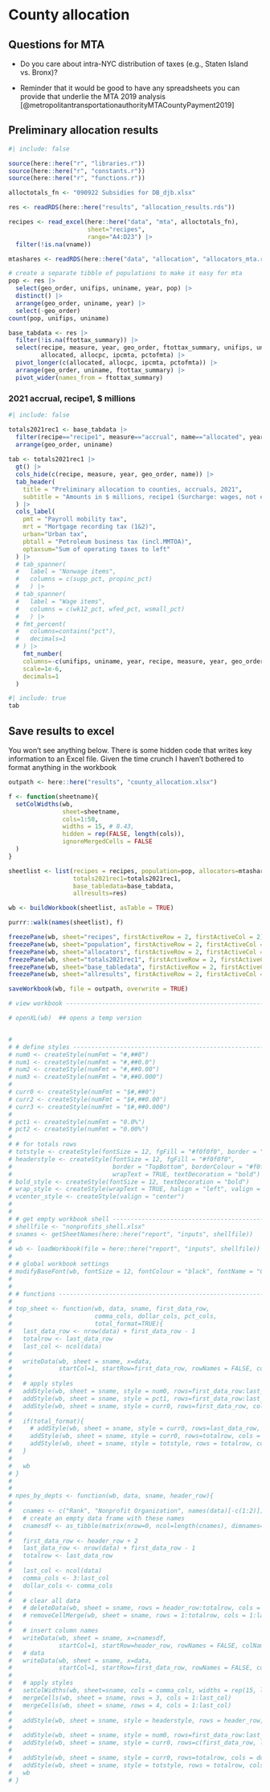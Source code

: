 # County allocation


## Questions for MTA

-   Do you care about intra-NYC distribution of taxes (e.g., Staten Island vs. Bronx)?

-   Reminder that it would be good to have any spreadsheets you can provide that underlie the MTA 2019 analysis [@metropolitantransportationauthorityMTACountyPayment2019]

## Preliminary allocation results

```r
#| include: false

source(here::here("r", "libraries.r"))
source(here::here("r", "constants.r"))
source(here::here("r", "functions.r"))

alloctotals_fn <- "090922 Subsidies for DB_djb.xlsx"

res <- readRDS(here::here("results", "allocation_results.rds"))

recipes <- read_excel(here::here("data", "mta", alloctotals_fn),
                      sheet="recipes",
                      range="A4:D23") |> 
  filter(!is.na(vname))

mtashares <- readRDS(here::here("data", "allocation", "allocators_mta.rds"))

# create a separate tibble of populations to make it easy for mta
pop <- res |> 
  select(geo_order, unifips, uniname, year, pop) |> 
  distinct() |> 
  arrange(geo_order, uniname, year) |> 
  select(-geo_order)
count(pop, unifips, uniname)

base_tabdata <- res |> 
  filter(!is.na(ftottax_summary)) |> 
  select(recipe, measure, year, geo_order, ftottax_summary, unifips, uniname,
         allocated, allocpc, ipcmta, pctofmta) |> 
  pivot_longer(c(allocated, allocpc, ipcmta, pctofmta)) |> 
  arrange(geo_order, uniname, ftottax_summary) |> 
  pivot_wider(names_from = ftottax_summary)


```

### 2021 accrual, recipe1,  \$ millions


```r
#| include: false

totals2021rec1 <- base_tabdata |> 
  filter(recipe=="recipe1", measure=="accrual", name=="allocated", year==2021) |> 
  arrange(geo_order, uniname)
  
tab <- totals2021rec1 |>   
  gt() |> 
  cols_hide(c(recipe, measure, year, geo_order, name)) |> 
  tab_header(
    title = "Preliminary allocation to counties, accruals, 2021",
    subtitle = "Amounts in $ millions, recipe1 (Surcharge: wages, not employment, by industry)"
  ) |> 
  cols_label(
    pmt = "Payroll mobility tax",
    mrt = "Mortgage recording tax (1&2)",
    urban="Urban tax",
    pbtall = "Petroleum business tax (incl.MMTOA)",
    optaxsum="Sum of operating taxes to left"
  ) |> 
  # tab_spanner(
  #   label = "Nonwage items",
  #   columns = c(supp_pct, propinc_pct)
  #   ) |> 
  # tab_spanner(
  #   label = "Wage items",
  #   columns = c(wk12_pct, wfed_pct, wsmall_pct)
  #   ) |> 
  # fmt_percent(
  #   columns=contains("pct"),
  #   decimals=1
  # ) |>
    fmt_number(
    columns=-c(unifips, uniname, year, recipe, measure, year, geo_order, name),
    scale=1e-6,
    decimals=1
  )

```

```r
#| include: true
tab
```



<!-- ### 2021 \$ per capita -->

<!-- ```{r} -->
<!-- #| include: false -->
<!-- tabdata <- res |>  -->
<!--   filter(rectype!="nyc") |>  -->
<!--   filter(year==2021, measure=="accrual") |>  -->
<!--   select(year, vname, unifips, uniname, allocpc) |>  -->
<!--   pivot_wider(names_from = vname, values_from = allocpc) |>  -->
<!--   mutate(mrt=mrt1 + mrt2) |>  -->
<!--   mutate(order=case_when(uniname=="MCTD" ~ 100, -->
<!--                          uniname=="New York City" ~ 99, -->
<!--                          uniname=="Suburban" ~ 98, -->
<!--                          TRUE ~ 1)) |>  -->
<!--   arrange(order, uniname) |>  -->
<!--   select(unifips, uniname, year, pmt, pbt, mrt, urban, mansion, -->
<!--          contains("mmtoa"), contains("mtaaid"), sutinternet) -->

<!-- tab <- tabdata |>  -->
<!--   gt() |>  -->
<!--   tab_header( -->
<!--     title = "Preliminary allocation to counties", -->
<!--     subtitle = "Per capita amounts" -->
<!--   ) |>  -->
<!--   cols_label( -->
<!--     pmt = "Payroll mobility tax", -->
<!--     pbt = "Petroleum business tax", -->
<!--     mrt = "Mortgage recording tax", -->
<!--     urban = "Urban tax" -->
<!--   ) |>  -->
<!--   # tab_spanner( -->
<!--   #   label = "Nonwage items", -->
<!--   #   columns = c(supp_pct, propinc_pct) -->
<!--   #   ) |>  -->
<!--   # tab_spanner( -->
<!--   #   label = "Wage items", -->
<!--   #   columns = c(wk12_pct, wfed_pct, wsmall_pct) -->
<!--   #   ) |>  -->
<!--   # fmt_percent( -->
<!--   #   columns=contains("pct"), -->
<!--   #   decimals=1 -->
<!--   # ) |> -->
<!--     fmt_number( -->
<!--     columns=-c(unifips, uniname, year), -->
<!--     scale=1, -->
<!--     decimals=1 -->
<!--   ) -->

<!-- ``` -->


<!-- ```{r} -->
<!-- #| include: true -->
<!-- tab -->
<!-- ``` -->


<!-- ### 2021 per capita indexed to overall MTA per-capita amount -->


<!-- ```{r} -->
<!-- #| include: false -->
<!-- tabdata <- res |>  -->
<!--   filter(rectype!="nyc") |>  -->
<!--   filter(year==2021, measure=="accrual") |>  -->
<!--   select(year, vname, unifips, uniname, ipcmta) |>  -->
<!--   pivot_wider(names_from = vname, values_from = ipcmta) |>  -->
<!--   mutate(mrt=mrt1 + mrt2) |>  -->
<!--   mutate(order=case_when(uniname=="MCTD" ~ 100, -->
<!--                          uniname=="New York City" ~ 99, -->
<!--                          uniname=="Suburban" ~ 98, -->
<!--                          TRUE ~ 1)) |>  -->
<!--   arrange(order, uniname) |>  -->
<!--   select(unifips, uniname, year, pmt, pbt, mrt, urban, mansion, -->
<!--          contains("mmtoa"), contains("mtaaid"), sutinternet) -->

<!-- tab <- tabdata |>  -->
<!--   gt() |>  -->
<!--   tab_header( -->
<!--     title = "Preliminary allocation to counties", -->
<!--     subtitle = "Indexed per capita amounts" -->
<!--   ) |>  -->
<!--   cols_label( -->
<!--     pmt = "Payroll mobility tax", -->
<!--     pbt = "Petroleum business tax", -->
<!--     mrt = "Mortgage recording tax", -->
<!--     urban = "Urban tax" -->
<!--   ) |>  -->
<!--   # tab_spanner( -->
<!--   #   label = "Nonwage items", -->
<!--   #   columns = c(supp_pct, propinc_pct) -->
<!--   #   ) |>  -->
<!--   # tab_spanner( -->
<!--   #   label = "Wage items", -->
<!--   #   columns = c(wk12_pct, wfed_pct, wsmall_pct) -->
<!--   #   ) |>  -->
<!--   # fmt_percent( -->
<!--   #   columns=contains("pct"), -->
<!--   #   decimals=1 -->
<!--   # ) |> -->
<!--     fmt_number( -->
<!--     columns=-c(unifips, uniname, year), -->
<!--     scale=1, -->
<!--     decimals=3 -->
<!--   ) -->

<!-- ``` -->


<!-- ```{r} -->
<!-- #| include: true -->
<!-- tab -->
<!-- ``` -->



<!-- ### 2021 amounts as % of MTA total -->

<!-- ```{r} -->
<!-- #| include: false -->
<!-- tabdata <- res |>  -->
<!--   filter(rectype!="nyc") |>  -->
<!--   filter(year==2021, measure=="accrual") |>  -->
<!--   select(year, vname, unifips, uniname, allocated) |>  -->
<!--   pivot_wider(names_from = vname, values_from = allocated) |>  -->
<!--   mutate(mrt=mrt1 + mrt2) |>  -->
<!--   select(unifips, uniname, year, pmt, pbt, mrt, urban, mansion, -->
<!--          contains("mmtoa"), contains("mtaaid"), sutinternet) |>  -->
<!--   mutate(order=case_when(uniname=="MCTD" ~ 100, -->
<!--                          uniname=="New York City" ~ 99, -->
<!--                          uniname=="Suburban" ~ 98, -->
<!--                          TRUE ~ 1)) |>  -->
<!--   arrange(order, uniname) |>  -->
<!--   mutate(sum = rowSums(across(-c(unifips, uniname, year))), -->
<!--          across(-c(unifips, uniname, year), ~ .x / .x[uniname=="MCTD"])) |>  -->
<!--   select(-order) -->

<!-- tab <- tabdata |>  -->
<!--   gt() |>  -->
<!--   tab_header( -->
<!--     title = "Preliminary allocation to counties", -->
<!--     subtitle = "Amounts in $ millions" -->
<!--   ) |>  -->
<!--   cols_label( -->
<!--     pmt = "Payroll mobility tax", -->
<!--     pbt = "Petroleum business tax", -->
<!--     mrt = "Mortgage recording tax", -->
<!--     urban = "Urban tax" -->
<!--   ) |>  -->
<!--   # tab_spanner( -->
<!--   #   label = "Nonwage items", -->
<!--   #   columns = c(supp_pct, propinc_pct) -->
<!--   #   ) |>  -->
<!--   # tab_spanner( -->
<!--   #   label = "Wage items", -->
<!--   #   columns = c(wk12_pct, wfed_pct, wsmall_pct) -->
<!--   #   ) |>  -->
<!--   # fmt_percent( -->
<!--   #   columns=contains("pct"), -->
<!--   #   decimals=1 -->
<!--   # ) |> -->
<!--     fmt_percent( -->
<!--     columns=-c(unifips, uniname, year), -->
<!--     decimals=1 -->
<!--   ) -->

<!-- ``` -->

<!-- ```{r} -->
<!-- #| include: true -->
<!-- tab -->
<!-- ``` -->


## Save results to excel

You won't see anything below. There is some hidden code that writes key information to an Excel file.
Given the time crunch I haven't bothered to format anything in the workbook

```r

outpath <- here::here("results", "county_allocation.xlsx")

f <- function(sheetname){
  setColWidths(wb,
               sheet=sheetname,
               cols=1:50,
               widths = 15, # 8.43,
               hidden = rep(FALSE, length(cols)),
               ignoreMergedCells = FALSE
  )
}

sheetlist <- list(recipes = recipes, population=pop, allocators=mtashares, 
                  totals2021rec1=totals2021rec1,
                  base_tabledata=base_tabdata,
                  allresults=res)

wb <- buildWorkbook(sheetlist, asTable = TRUE)

purrr::walk(names(sheetlist), f)

freezePane(wb, sheet="recipes", firstActiveRow = 2, firstActiveCol = 2)
freezePane(wb, sheet="population", firstActiveRow = 2, firstActiveCol = 4)
freezePane(wb, sheet="allocators", firstActiveRow = 2, firstActiveCol = 7)
freezePane(wb, sheet="totals2021rec1", firstActiveRow = 2, firstActiveCol = 8)
freezePane(wb, sheet="base_tabledata", firstActiveRow = 2, firstActiveCol = 8)
freezePane(wb, sheet="allresults", firstActiveRow = 2, firstActiveCol = 9)

saveWorkbook(wb, file = outpath, overwrite = TRUE)

# view workbook -----------------------------------------------------------

# openXL(wb)  ## opens a temp version


# 
# # define styles -----------------------------------------------------------
# num0 <- createStyle(numFmt = "#,##0")
# num1 <- createStyle(numFmt = "#,##0.0")
# num2 <- createStyle(numFmt = "#,##0.00")
# num3 <- createStyle(numFmt = "#,##0.000")
# 
# curr0 <- createStyle(numFmt = "$#,##0")
# curr2 <- createStyle(numFmt = "$#,##0.00")
# curr3 <- createStyle(numFmt = "$#,##0.000")
# 
# pct1 <- createStyle(numFmt = "0.0%")
# pct2 <- createStyle(numFmt = "0.00%")
# 
# # for totals rows
# totstyle <- createStyle(fontSize = 12, fgFill = "#f0f0f0", border = "TopBottom", borderColour = "#f0f0f0")
# headerstyle <- createStyle(fontSize = 12, fgFill = "#f0f0f0", 
#                            border = "TopBottom", borderColour = "#f0f0f0", 
#                            wrapText = TRUE, textDecoration = "bold")
# bold_style <- createStyle(fontSize = 12, textDecoration = "bold")
# wrap_style <- createStyle(wrapText = TRUE, halign = "left", valign = "center")
# vcenter_style <- createStyle(valign = "center")
# 
# 
# # get empty workbook shell ------------------------------------------------------
# shellfile <- "nonprofits_shell.xlsx"
# snames <- getSheetNames(here::here("report", "inputs", shellfile))
# 
# wb <- loadWorkbook(file = here::here("report", "inputs", shellfile))
# 
# # global workbook settings
# modifyBaseFont(wb, fontSize = 12, fontColour = "black", fontName = "Calibri")
# 
# 
# # functions ---------------------------------------------------------------
# 
# top_sheet <- function(wb, data, sname, first_data_row,
#                       comma_cols, dollar_cols, pct_cols,
#                       total_format=TRUE){
#   last_data_row <- nrow(data) + first_data_row - 1
#   totalrow <- last_data_row
#   last_col <- ncol(data)
#   
#   writeData(wb, sheet = sname, x=data,
#             startCol=1, startRow=first_data_row, rowNames = FALSE, colNames = FALSE)
#   
#   # apply styles
#   addStyle(wb, sheet = sname, style = num0, rows=first_data_row:last_data_row, cols = comma_cols, gridExpand = TRUE)
#   addStyle(wb, sheet = sname, style = pct1, rows=first_data_row:last_data_row, cols = pct_cols, gridExpand = TRUE)
#   addStyle(wb, sheet = sname, style = curr0, rows=first_data_row, cols = dollar_cols)
#   
#   if(total_format){
#     # addStyle(wb, sheet = sname, style = curr0, rows=last_data_row, cols = dollar_cols)
#     addStyle(wb, sheet = sname, style = curr0, rows=totalrow, cols = dollar_cols, stack=TRUE)
#     addStyle(wb, sheet = sname, style = totstyle, rows = totalrow, cols = 1:last_col, stack=TRUE)
#   }
#   
#   wb
# }
# 
# 
# npes_by_depts <- function(wb, data, sname, header_row){
#   
#   cnames <- c("Rank", "Nonprofit Organization", names(data)[-c(1:2)])
#   # create an empty data frame with these names
#   cnamesdf <- as_tibble(matrix(nrow=0, ncol=length(cnames), dimnames=list(NULL, cnames)))
#   
#   first_data_row <- header_row + 2
#   last_data_row <- nrow(data) + first_data_row - 1
#   totalrow <- last_data_row
#   
#   last_col <- ncol(data)
#   comma_cols <- 3:last_col
#   dollar_cols <- comma_cols
#   
#   # clear all data
#   # deleteData(wb, sheet = sname, rows = header_row:totalrow, cols = 1:last_col, gridExpand = TRUE)
#   # removeCellMerge(wb, sheet = sname, rows = 1:totalrow, cols = 1:last_col)
#   
#   # insert column names
#   writeData(wb, sheet = sname, x=cnamesdf,
#             startCol=1, startRow=header_row, rowNames = FALSE, colNames = TRUE)
#   # data
#   writeData(wb, sheet = sname, x=data,
#             startCol=1, startRow=first_data_row, rowNames = FALSE, colNames = FALSE)
#   
#   # apply styles
#   setColWidths(wb, sheet=sname, cols = comma_cols, widths = rep(15, length(comma_cols)))
#   mergeCells(wb, sheet = sname, rows = 3, cols = 1:last_col)
#   mergeCells(wb, sheet = sname, rows = 4, cols = 1:last_col)
#   
#   addStyle(wb, sheet = sname, style = headerstyle, rows = header_row, cols = 1:last_col, stack=TRUE)
#   
#   addStyle(wb, sheet = sname, style = num0, rows=first_data_row:last_data_row, cols = comma_cols, gridExpand = TRUE)
#   addStyle(wb, sheet = sname, style = curr0, rows=c(first_data_row, last_data_row), cols = dollar_cols, gridExpand = TRUE)
#   
#   addStyle(wb, sheet = sname, style = curr0, rows=totalrow, cols = dollar_cols, stack=TRUE)
#   addStyle(wb, sheet = sname, style = totstyle, rows = totalrow, cols = 1:last_col, stack=TRUE)
#   wb
# }

```



